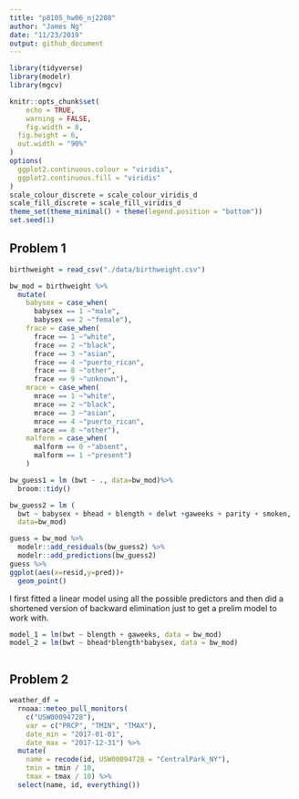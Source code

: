 ```yaml
---
title: "p8105_hw06_nj2208"
author: "James Ng"
date: "11/23/2019"
output: github_document
---
```


```r
library(tidyverse)
library(modelr)
library(mgcv)

knitr::opts_chunk$set(
	echo = TRUE,
	warning = FALSE,
	fig.width = 8, 
  fig.height = 6,
  out.width = "90%"
)
options(
  ggplot2.continuous.colour = "viridis",
  ggplot2.continuous.fill = "viridis"
)
scale_colour_discrete = scale_colour_viridis_d
scale_fill_discrete = scale_fill_viridis_d
theme_set(theme_minimal() + theme(legend.position = "bottom"))
set.seed(1)

```

## Problem 1

```r
birthweight = read_csv("./data/birthweight.csv")
```

```r
bw_mod = birthweight %>% 
  mutate(
    babysex = case_when(
      babysex == 1 ~"male",
      babysex == 2 ~"female"),
    frace = case_when(
      frace == 1 ~"white",
      frace == 2 ~"black",
      frace == 3 ~"asian",
      frace == 4 ~"puerto_rican",
      frace == 8 ~"other",
      frace == 9 ~"unknown"),
    mrace = case_when(
      mrace == 1 ~"white",
      mrace == 2 ~"black",
      mrace == 3 ~"asian",
      mrace == 4 ~"puerto_rican",
      mrace == 8 ~"other"),
    malform = case_when(
      malform == 0 ~"absent",
      malform == 1 ~"present")
    )
```

```r
bw_guess1 = lm (bwt ~ ., data=bw_mod)%>% 
  broom::tidy()

bw_guess2 = lm (
  bwt ~ babysex + bhead + blength + delwt +gaweeks + parity + smoken, 
  data=bw_mod)
```

```r
guess = bw_mod %>% 
  modelr::add_residuals(bw_guess2) %>%  
  modelr::add_predictions(bw_guess2)
guess %>% 
ggplot(aes(x=resid,y=pred))+
  geom_point()

```

I first fitted a linear model using all the possible predictors and then did a shortened version of backward elimination just to get a prelim model to work with.

```r
model_1 = lm(bwt ~ blength + gaweeks, data = bw_mod)
model_2 = lm(bwt ~ bhead*blength*babysex, data = bw_mod)
```

```r

```





## Problem 2

```r
weather_df = 
  rnoaa::meteo_pull_monitors(
    c("USW00094728"),
    var = c("PRCP", "TMIN", "TMAX"), 
    date_min = "2017-01-01",
    date_max = "2017-12-31") %>%
  mutate(
    name = recode(id, USW00094728 = "CentralPark_NY"),
    tmin = tmin / 10,
    tmax = tmax / 10) %>%
  select(name, id, everything())
```

